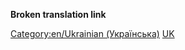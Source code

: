 '''Broken translation link'''{{en/-}}{{en/Bilingual box| uk
| Ця сторінка містить перелік всіх '''статей на українській мові''' в OpenTTD Вікі.<br/>Сюди автоматично додаються статті, що містять шаблон {{en/S|Other_languages}} з параметром'' '''<code><nowiki>language_page = uk</nowiki></code>''' ''.
| ''This page provides an index for a wide range of '''articles in Ukrainian''' in OpenTTD Wiki.<br/>Articles with {{en/S|Other_languages}} template with'' '''<code><nowiki>language_page = uk</nowiki></code>''' ''parameter automatically link here.''}}


[[Category:en/Ukrainian (Українська)]][[Category:en/Articles in other languages|UK]]
